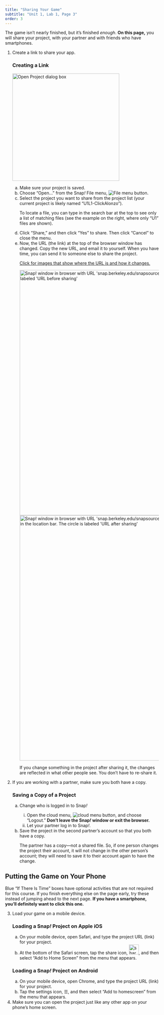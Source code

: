 ```yaml
---
title: "Sharing Your Game"
subtitle: "Unit 1, Lab 1, Page 3"
order: 3
---
```


::: learn
The game isn't nearly finished, but it's finished <em>enough</em>. <strong>On this page,</strong> you will share your project, with your partner and with friends who have smartphones.
:::

::: forYouToDo
<ol>

<li>

Create a link to share your app.

::: narrower
### <strong>Creating a Link</strong>

<img src="/img/1-introduction/U1ImageVideoAddendum_img/U1L1P7_OpenFile.png" title="Open Project dialog box" alt="Open Project dialog box" class="imageRight" height="350"/>

<ol type="a">

<li>Make sure your project is saved.</li>

<li>Choose "Open..." from the Snap<em>!</em> File menu, <img src="/img/1-introduction/file_button.png" title="File menu button" alt="File menu button"/>.</li>

<li>Select the project you want to share from the project list (your current project is likely named "U1L1-ClickAlonzo").</li>

::: endnote
To locate a file, you can type in the search bar at the top to see only a list of matching files (see the example on the right, where only "U1" files are shown).
:::

<li>Click "Share," and then click "Yes" to share. Then click "Cancel" to close the menu.</li>

<li>Now, the URL (the link) at the top of the browser window has changed. Copy the new URL, and email it to yourself. When you have time, you can send it to someone else to share the project.</li>

::: endnote
<a href="#hint-URL" data-bs-toggle="collapse" title="Click for images that show where the URL is and how it changes.">Click for images that show where the URL is and how it changes.</a>

::: {#hint-URL .collapse}
<img src="/img/1-introduction/url-before.png" title="Snap! window in browser with URL &apos;snap.berkeley.edu/snapsource/snap.html&apos; circled in the location bar. The circle is labeled &apos;URL before sharing&apos;" alt="Snap! window in browser with URL &apos;snap.berkeley.edu/snapsource/snap.html&apos; circled in the location bar. The circle is labeled &apos;URL before sharing&apos;" class="inline" width="800"/><br /> <img src="/img/1-introduction/url-after.png" title="Snap! window in browser with URL &apos;snap.berkeley.edu/snapsource/snap.html#present:Username=bh&amp;Proje...&apos; circled in the location bar. The circle is labeled &apos;URL after sharing&apos;" alt="Snap! window in browser with URL &apos;snap.berkeley.edu/snapsource/snap.html#present:Username=bh&amp;Proje...&apos; circled in the location bar. The circle is labeled &apos;URL after sharing&apos;" class="inline" width="800"/>
:::
:::

<p>If you change something in the project after sharing it, the changes are reflected in what other people see. You don't have to re-share it.</p>

</ol>
:::

</li>

<li>

If you are working with a partner, make sure you both have a copy.

::: narrower
### <strong>Saving a Copy of a Project</strong>

<ol type="a">

<li>

Change who is logged in to Snap<em>!</em>

<ol style="list-style-type: lower-roman;">

<li>Open the cloud menu, <img src="/img/1-introduction/cloud_button.png" alt="cloud menu button"/>, and choose "Logout." <strong>Don't leave the Snap<em>!</em> window or exit the browser.</strong></li>

<li>Let your partner log in to Snap<em>!</em>.</li>

</ol>

</li>

<li>Save the project in the second partner's account so that you both have a copy.</li>

::: endnote
The partner has a copy---not a shared file. So, if one person changes the project their account, it will not change in the other person's account; they will need to save it to their account again to have the change.
:::

</ol>
:::

</li>

</ol>
:::

## Putting the Game on Your Phone

::: endnote
Blue "If There Is Time" boxes have optional activities that are not required for this course. If you finish everything else on the page early, try these instead of jumping ahead to the next page. <strong>If you have a smartphone, you'll definitely want to click this one.</strong>
:::

::: ifTime
<ol start="3">

<li>

Load your game on a mobile device.

::: narrowblue
### <strong>Loading a Snap<em>!</em> Project on Apple iOS</strong>

<ol type="a">

<li>On your mobile device, open Safari, and type the project URL (link) for your project.</li>

<li>At the bottom of the Safari screen, tap the share icon, <img src="/img/1-introduction/share.png" title="share icon (square with up arrow)" alt="share icon (square with up arrow)" width="32" height="32"/>, and then select "Add to Home Screen" from the menu that appears.</li>

</ol>

### <strong>Loading a Snap<em>!</em> Project on Android</strong>

<ol type="a">

<li>On your mobile device, open Chrome, and type the project URL (link) for your project.</li>

<li>Tap the settings icon, ☰, and then select "Add to homescreen" from the menu that appears.</li>

</ol>
:::

</li>

<li>Make sure you can open the project just like any other app on your phone's home screen.</li>

</ol>
:::
